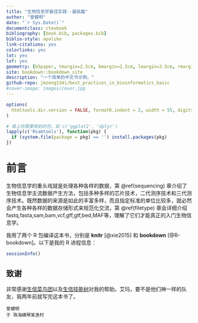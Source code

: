 ```yaml
--- 
title: "生物信息学最佳实践--基础篇"
author: "曾健明"
date: "`r Sys.Date()`"
documentclass: ctexbook
bibliography: [book.bib, packages.bib]
biblio-style: apalike
link-citations: yes
colorlinks: yes
lot: yes
lof: yes
geometry: [b5paper, tmargin=2.5cm, bmargin=2.5cm, lmargin=3.5cm, rmargin=2.5cm]
site: bookdown::bookdown_site
description: "一个简单的中文书示例。"
github-repo: jmzeng1341/best_practices_in_bioinformatics_basic
#cover-image: images/cover.jpg
---
```


```r
options(
  htmltools.dir.version = FALSE, formatR.indent = 2, width = 55, digits = 4
)

# 填上你需要用到的包，如 c('ggplot2', 'dplyr')
lapply(c('Rsamtools'), function(pkg) {
  if (system.file(package = pkg) == '') install.packages(pkg)
})
```

# 前言 {-} 

生物信息学的重头戏就是处理各种各样的数据，第 \@ref(sequencing) 章介绍了生物信息学主流数据产生方法，包括多种多样的芯片技术，二代测序技术和三代测序技术。既然数据的来源是如此的丰富多样，而且指定标准的单位比较多，就必然会产生各种各样的数据存储形式来规范化交流，第 \@ref(filetype) 章会详细介绍fastq,fasta,sam,bam,vcf,gff,gtf,bed,MAF等，理解了它们才能真正的入门生物信息学。

我用了两个 R 包编译这本书，分别是 **knitr**\index{knitr} [@xie2015] 和 **bookdown**\index{bookdown} [@R-bookdown]。以下是我的 R 进程信息：

```r
sessionInfo()
```

## 致谢 {-}

非常感谢[生信菜鸟团](http://www.bio-info-trainee.com/)以及[生信技能树](http://www.biotrainee.com/)对我的帮助。艾玛，要不是他们神一样的队友，我两年前就写完这本书了。

```block2
曾健明 
于 珠海横琴某渔村
```

